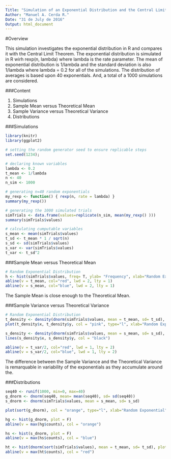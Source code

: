 ```yaml
---
Title: "Simulation of an Exponential Distribution and the Central Limit Theorem"
Author: "Manuel A. Cerda R."
Date: "31 de July de 2016"
Output: html_document
---
```


#Overview

This simulation investigates the exponential distribution in R and compares it with the Central Limit Theorem. The exponential distribution is simulated in R wirh rexp(n, lambda) where lambda is the rate parameter. The mean of exponential distribution is 1/lambda and the standard deviation is also 1/lambda where lambda = 0.2 for all of the simulations. The distribution of averages is based upon 40 exponentials. And, a total of a 1000 simulations are considered.


###Content

1. Simulations
2. Sample Mean versus Theoretical Mean
3. Sample Variance versus Theoretical Variance
4. Distributions


###Simulations

```r
library(knitr)
library(ggplot2)

# setting the random generator seed to ensure replicable steps
set.seed(1234);

# declaring known variables 
lambda <- 0.2
t_mean <- 1/lambda
n <- 40
n_sim <- 1000

# generating n=40 random exponentials
my_rexp <- function() { rexp(n, rate = lambda) }
summary(my_rexp())

# generating the 1000 simulated trials
simTrials <- data.frame(values=replicate(n_sim, mean(my_rexp() )))
summary(simTrials$values)

# calculating cumputable variables
s_mean <- mean(simTrials$values)
t_sd <- t_mean * 1 / sqrt(n)
s_sd <- sd(simTrials$values)
s_var <- var(simTrials$values)
t_var <- t_sd^2
```


###Sample Mean versus Theoretical Mean

```r
# Random Exponential Distribution
h <- hist(simTrials$values, freq= T, ylab= "Frequency", xlab="Random Exponential", main="Random Exponential Distribution", col=rgb(1, 1, 1, 0.25))
abline(v = t_mean, col="red", lwd = 2, lty = 1)
abline(v = s_mean, col="blue", lwd = 2, lty = 1)
```

The Sample Mean is close enough to the Theoretical Mean.

###Sample Variance versus Theoretical Variance

```r
# Random Exponential Distribution
t_density <- density(dnorm(simTrials$values, mean = t_mean, sd= t_sd), kernel="gaussian")
plot(t_density$x, t_density$y, col = "pink", type="l", xlab="Random Exponential", ylab="Density", axes=F)

s_density <- density(dnorm(simTrials$values, mean = s_mean, sd= s_sd), kernel="gaussian")
lines(s_density$x, s_density$y, col = "black")

abline(v = t_var/2, col="red", lwd = 1, lty = 2)
abline(v = s_var/2, col="blue", lwd = 1, lty = 2)

```

The difference between the Sample Variance and the Theoretical Variance is remarquable in variability of the exponentials as they accumulate around the.


###Distributions

```r
seq40 <- runif(1000, min=0, max=40)
g_dnorm <- dnorm(seq40, mean= mean(seq40), sd= sd(seq40))
s_dnorm <- dnorm(simTrials$values, mean = s_mean, sd= s_sd)

plot(sort(g_dnorm), col = "orange", type="l", xlab="Random Exponential", ylab="Density")

hg <- hist(g_dnorm, plot = F)
abline(v = max(hg$counts), col = "orange")

hs <- hist(s_dnorm, plot = F)
abline(v = max(hs$counts), col = "blue")

ht <- hist(dnorm(sort(simTrials$values), mean = t_mean, sd= t_sd), plot = F)
abline(v = max(ht$counts), col = "red")
```